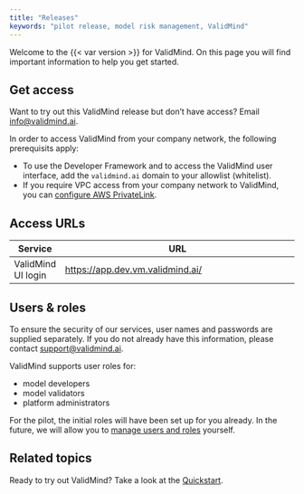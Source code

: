 ```yaml
---
title: "Releases"
keywords: "pilot release, model risk management, ValidMind"
---
```


Welcome to the {{< var version >}} for ValidMind. On this page you will find important information to help you get started.

## Get access

Want to try out this ValidMind release but don't have access? Email [info@validmind.ai](info@validmind.ai).

In order to access ValidMind from your company network, the following prerequisits apply:

- To use the Developer Framework and to access the ValidMind user interface, add the `validmind.ai` domain to your allowlist (whitelist).
- If you require VPC access from your company network to ValidMind, you can [configure AWS PrivateLink](configure-aws-privatelink.qmd).

## Access URLs

| Service    | URL                                                                  |
|------------|----------------------------------------------------------------------|
| ValidMind UI login | [https://app.dev.vm.validmind.ai/](https://app.dev.vm.validmind.ai/) |



## Users & roles

To ensure the security of our services, user names and passwords are supplied separately. If you do not already have this information, please contact [support@validmind.ai](support@validmind.ai).

ValidMind supports user roles for: 

- model developers
- model validators
- platform administrators

For the pilot, the initial roles will have been set up for you already. In the future, we will allow you to [manage users and roles](manage-users-and-roles.qmd) yourself.

## Related topics 

Ready to try out ValidMind? Take a look at the [Quickstart](get-started.qmd).